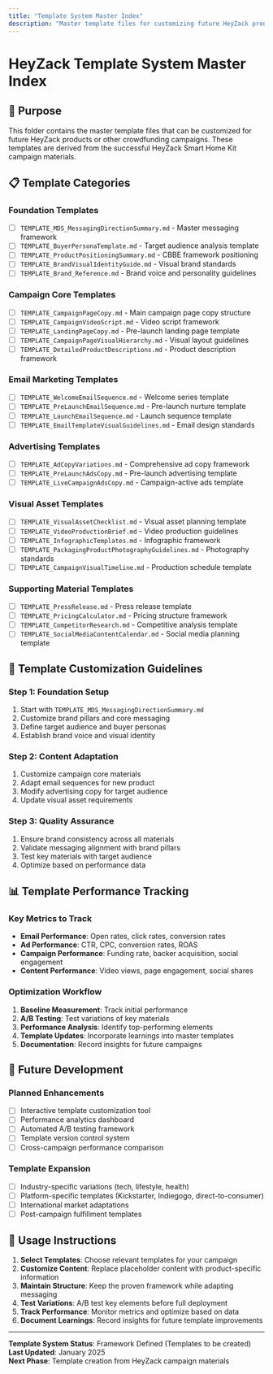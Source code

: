 ```yaml
---
title: "Template System Master Index"
description: "Master template files for customizing future HeyZack products and crowdfunding campaigns"
---
```


# HeyZack Template System Master Index

## 🎯 Purpose
This folder contains the master template files that can be customized for future HeyZack products or other crowdfunding campaigns. These templates are derived from the successful HeyZack Smart Home Kit campaign materials.

## 📋 Template Categories

### Foundation Templates
- [ ] `TEMPLATE_MDS_MessagingDirectionSummary.md` - Master messaging framework
- [ ] `TEMPLATE_BuyerPersonaTemplate.md` - Target audience analysis template
- [ ] `TEMPLATE_ProductPositioningSummary.md` - CBBE framework positioning
- [ ] `TEMPLATE_BrandVisualIdentityGuide.md` - Visual brand standards
- [ ] `TEMPLATE_Brand_Reference.md` - Brand voice and personality guidelines

### Campaign Core Templates
- [ ] `TEMPLATE_CampaignPageCopy.md` - Main campaign page copy structure
- [ ] `TEMPLATE_CampaignVideoScript.md` - Video script framework
- [ ] `TEMPLATE_LandingPageCopy.md` - Pre-launch landing page template
- [ ] `TEMPLATE_CampaignPageVisualHierarchy.md` - Visual layout guidelines
- [ ] `TEMPLATE_DetailedProductDescriptions.md` - Product description framework

### Email Marketing Templates
- [ ] `TEMPLATE_WelcomeEmailSequence.md` - Welcome series template
- [ ] `TEMPLATE_PreLaunchEmailSequence.md` - Pre-launch nurture template
- [ ] `TEMPLATE_LaunchEmailSequence.md` - Launch sequence template
- [ ] `TEMPLATE_EmailTemplateVisualGuidelines.md` - Email design standards

### Advertising Templates
- [ ] `TEMPLATE_AdCopyVariations.md` - Comprehensive ad copy framework
- [ ] `TEMPLATE_PreLaunchAdsCopy.md` - Pre-launch advertising template
- [ ] `TEMPLATE_LiveCampaignAdsCopy.md` - Campaign-active ads template

### Visual Asset Templates
- [ ] `TEMPLATE_VisualAssetChecklist.md` - Visual asset planning template
- [ ] `TEMPLATE_VideoProductionBrief.md` - Video production guidelines
- [ ] `TEMPLATE_InfographicTemplates.md` - Infographic framework
- [ ] `TEMPLATE_PackagingProductPhotographyGuidelines.md` - Photography standards
- [ ] `TEMPLATE_CampaignVisualTimeline.md` - Production schedule template

### Supporting Material Templates
- [ ] `TEMPLATE_PressRelease.md` - Press release template
- [ ] `TEMPLATE_PricingCalculator.md` - Pricing structure framework
- [ ] `TEMPLATE_CompetitorResearch.md` - Competitive analysis template
- [ ] `TEMPLATE_SocialMediaContentCalendar.md` - Social media planning template

## 🔧 Template Customization Guidelines

### Step 1: Foundation Setup
1. Start with `TEMPLATE_MDS_MessagingDirectionSummary.md`
2. Customize brand pillars and core messaging
3. Define target audience and buyer personas
4. Establish brand voice and visual identity

### Step 2: Content Adaptation
1. Customize campaign core materials
2. Adapt email sequences for new product
3. Modify advertising copy for target audience
4. Update visual asset requirements

### Step 3: Quality Assurance
1. Ensure brand consistency across all materials
2. Validate messaging alignment with brand pillars
3. Test key materials with target audience
4. Optimize based on performance data

## 📊 Template Performance Tracking

### Key Metrics to Track
- **Email Performance**: Open rates, click rates, conversion rates
- **Ad Performance**: CTR, CPC, conversion rates, ROAS
- **Campaign Performance**: Funding rate, backer acquisition, social engagement
- **Content Performance**: Video views, page engagement, social shares

### Optimization Workflow
1. **Baseline Measurement**: Track initial performance
2. **A/B Testing**: Test variations of key materials
3. **Performance Analysis**: Identify top-performing elements
4. **Template Updates**: Incorporate learnings into master templates
5. **Documentation**: Record insights for future campaigns

## 🚀 Future Development

### Planned Enhancements
- [ ] Interactive template customization tool
- [ ] Performance analytics dashboard
- [ ] Automated A/B testing framework
- [ ] Template version control system
- [ ] Cross-campaign performance comparison

### Template Expansion
- [ ] Industry-specific variations (tech, lifestyle, health)
- [ ] Platform-specific templates (Kickstarter, Indiegogo, direct-to-consumer)
- [ ] International market adaptations
- [ ] Post-campaign fulfillment templates

## 📝 Usage Instructions

1. **Select Templates**: Choose relevant templates for your campaign
2. **Customize Content**: Replace placeholder content with product-specific information
3. **Maintain Structure**: Keep the proven framework while adapting messaging
4. **Test Variations**: A/B test key elements before full deployment
5. **Track Performance**: Monitor metrics and optimize based on data
6. **Document Learnings**: Record insights for future template improvements

---

**Template System Status**: Framework Defined (Templates to be created)  
**Last Updated**: January 2025  
**Next Phase**: Template creation from HeyZack campaign materials